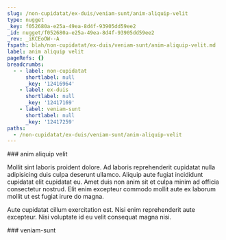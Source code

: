 ```yaml
---
slug: /non-cupidatat/ex-duis/veniam-sunt/anim-aliquip-velit
type: nugget
_key: f052680a-e25a-49ea-8d4f-93905dd59ee2
_id: nugget/f052680a-e25a-49ea-8d4f-93905dd59ee2
_rev: _iKCEoOW--A
fspath: blah/non-cupidatat/ex-duis/veniam-sunt/anim-aliquip-velit.md
label: anim aliquip velit
pageRefs: {}
breadcrumbs:
  - - label: non-cupidatat
      shortlabel: null
      _key: '12416964'
    - label: ex-duis
      shortlabel: null
      _key: '12417169'
    - label: veniam-sunt
      shortlabel: null
      _key: '12417259'
paths:
  - /non-cupidatat/ex-duis/veniam-sunt/anim-aliquip-velit
---
```


<NuggetArea>
<Nugget slug="/non-cupidatat/ex-duis/veniam-sunt/anim-aliquip-velit" type="nugget" _key="f052680a-e25a-49ea-8d4f-93905dd59ee2" _id="nugget/f052680a-e25a-49ea-8d4f-93905dd59ee2" _rev="_iKCEoOW--A" fspath="blah/non-cupidatat/ex-duis/veniam-sunt/anim-aliquip-velit.md" label="anim aliquip velit" paths="/non-cupidatat/ex-duis/veniam-sunt/anim-aliquip-velit">
<NuggetBody>
### anim aliquip velit

Mollit sint laboris proident dolore. Ad laboris reprehenderit cupidatat nulla adipisicing duis culpa deserunt ullamco. Aliquip aute fugiat incididunt cupidatat elit cupidatat eu. Amet duis non anim sit et culpa minim ad officia consectetur nostrud. Elit enim excepteur commodo mollit aute ex laborum mollit ut est fugiat irure do magna.

Aute cupidatat cillum exercitation est. Nisi enim reprehenderit aute excepteur. Nisi voluptate id eu velit consequat magna nisi.

</NuggetBody>
<Breadcrumbs>
<Crumbs>
<Crumb _key="12416964" label="non-cupidatat" /><Crumb _key="12417169" label="ex-duis" /><Crumb _key="12417259" label="veniam-sunt" />
</Crumbs>
</Breadcrumbs>
</Nugget>

<NuggetsInbound>
</NuggetsInbound>
<NuggetsOutbound>
</NuggetsOutbound>
</NuggetArea>
<PassagesInbound>
<Passage direction="inbound" type="passage" _key="12417259" _id="passage/12417259" _rev="_iKCEoOW--_" label="veniam-sunt" passage="veniam-sunt" fspath="blah/non-cupidatat/ex-duis/veniam-sunt" paths="/non-cupidatat/ex-duis/veniam-sunt" slug="/non-cupidatat/ex-duis/veniam-sunt">
<NuggetBody>
### veniam-sunt

</NuggetBody>
<Breadcrumbs>
<Crumbs>
<Crumb _key="12416964" label="non-cupidatat" /><Crumb _key="12417169" label="ex-duis" />
</Crumbs>
</Breadcrumbs>
</Passage>

</PassagesInbound>
<PassagesOutbound>
</PassagesOutbound>